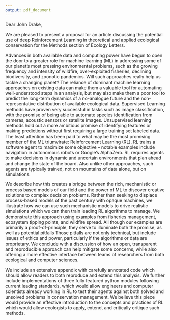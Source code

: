 ```yaml
---
output: pdf_document
---
```



Dear John Drake,

We are pleased to present a proposal for an article discussing the potential use of deep Reinforcement Learning in theoretical and applied ecological conservation for the Methods section of Ecology Letters.

Advances in both available data and computing power have begun to open the door to a greater role for machine learning (ML) in addressing some of our planet's most pressing environmental problems, such as the growing frequency and intensity of wildfire, over-exploited fisheries, declining biodiversity, and zoonotic pandemics. 
Will such approaches really help us tackle a changing planet? 
The reliance of dominant machine learning approaches on existing data can make them a valuable tool for automating well-understood steps in an analysis, but may also make them a poor tool to predict the long-term dynamics of a no-analogue future and the non-representative distribution of available ecological data. 
Supervised Learning methods have proven very successful in tasks such as image classification, with the promise of being able to automate species identification from cameras, acoustic sensors or satellite images. 
Unsupervised learning methods hold out a more ambitious promise of identifying features or making predictions without first requiring a large training set labeled data. 
The least attention has been paid to what may be the most promising member of the ML triumvirate: Reinforcement Learning (RL). 
RL trains a software agent to maximize some objective -- notable examples include navigation in autonomous robots or Google's AlphaZero. 
RL requires agents to make decisions in dynamic and uncertain environments that plan ahead and change the state of the board. Also unlike other approaches, such agents are typically trained, not on mountains of data alone, but on simulations.

We describe how this creates a bridge between the rich, mechanistic or process based models of our field and the power of ML to discover creative solutions to complex decision problems. 
Rather than seeking to displace process-based models of the past century with opaque machines, we illustrate how we can use such mechanistic models to drive realistic simulations which we can then train leading RL algorithms to manage. 
We demonstrate this approach using examples from fisheries management, ecosystem tipping points, and wildfire spread. 
All though our examples are primarily a proof-of-principle, they serve to illuminate both the promise, as well as potential pitfalls 
Those pitfalls are not only technical, but include issues of ethics and power, particularly if the algorithms or data are proprietary. 
We conclude with a discussion of how an open, transparent and reproducible approach can help mitigate some concerns, while also offering a more effective interface between teams of researchers from both ecological and computer sciences.

We include an extensive appendix with carefully annotated code which should allow readers to both reproduce and extend this analysis.
We further include implementations of three fully featured python modules following current leading standards, which would allow engineers and computer scientists already working in RL to test their agents against both solved and unsolved problems in conservation management.
We believe this piece would provide an effective introduction to the concepts and practices of RL which would allow ecologists to apply, extend, and critically critique such methods.


